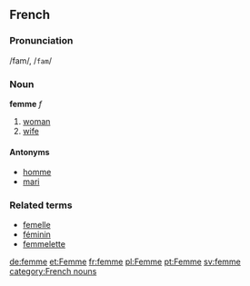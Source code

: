==French==
===Pronunciation===
/fam/, /<tt>fam</tt>/
===Noun===
'''femme''' ''f''

# [[woman]]
# [[wife]]

====Antonyms====
*[[homme]]
*[[mari]]

===Related terms===
*[[femelle]]
*[[féminin]]
*[[femmelette]]

[[de:femme]]
[[et:Femme]]
[[fr:femme]]
[[pl:Femme]]
[[pt:Femme]]
[[sv:femme]]
[[category:French nouns]]